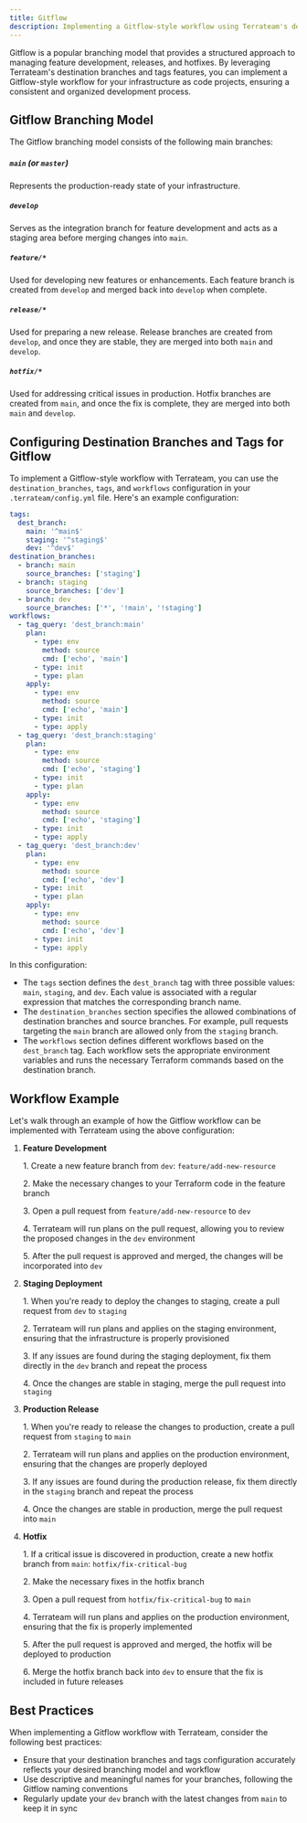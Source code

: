 ```yaml
---
title: Gitflow
description: Implementing a Gitflow-style workflow using Terrateam's destination branches and tags
---
```



Gitflow is a popular branching model that provides a structured approach to managing feature development, releases, and hotfixes. By leveraging Terrateam's destination branches and tags features, you can implement a Gitflow-style workflow for your infrastructure as code projects, ensuring a consistent and organized development process.

## Gitflow Branching Model
The Gitflow branching model consists of the following main branches:

##### `main` (or `master`)
Represents the production-ready state of your infrastructure.

##### `develop`
Serves as the integration branch for feature development and acts as a staging area before merging changes into `main`.

##### `feature/*`
Used for developing new features or enhancements. Each feature branch is created from `develop` and merged back into `develop` when complete.

##### `release/*`
Used for preparing a new release. Release branches are created from `develop`, and once they are stable, they are merged into both `main` and `develop`.

##### `hotfix/*`
Used for addressing critical issues in production. Hotfix branches are created from `main`, and once the fix is complete, they are merged into both `main` and `develop`.

## Configuring Destination Branches and Tags for Gitflow
To implement a Gitflow-style workflow with Terrateam, you can use the `destination_branches`, `tags`, and `workflows` configuration in your `.terrateam/config.yml` file. Here's an example configuration:
```yaml
tags:
  dest_branch:
    main: '^main$'
    staging: '^staging$'
    dev: '^dev$'
destination_branches:
  - branch: main
    source_branches: ['staging']
  - branch: staging
    source_branches: ['dev']
  - branch: dev
    source_branches: ['*', '!main', '!staging']
workflows:
  - tag_query: 'dest_branch:main'
    plan:
      - type: env
        method: source
        cmd: ['echo', 'main']
      - type: init
      - type: plan
    apply:
      - type: env
        method: source
        cmd: ['echo', 'main']
      - type: init
      - type: apply
  - tag_query: 'dest_branch:staging'
    plan:
      - type: env
        method: source
        cmd: ['echo', 'staging']
      - type: init
      - type: plan
    apply:
      - type: env
        method: source
        cmd: ['echo', 'staging']
      - type: init
      - type: apply
  - tag_query: 'dest_branch:dev'
    plan:
      - type: env
        method: source
        cmd: ['echo', 'dev']
      - type: init
      - type: plan
    apply:
      - type: env
        method: source
        cmd: ['echo', 'dev']
      - type: init
      - type: apply
```

In this configuration:
- The `tags` section defines the `dest_branch` tag with three possible values: `main`, `staging`, and `dev`. Each value is associated with a regular expression that matches the corresponding branch name.
- The `destination_branches` section specifies the allowed combinations of destination branches and source branches. For example, pull requests targeting the `main` branch are allowed only from the `staging` branch.
- The `workflows` section defines different workflows based on the `dest_branch` tag. Each workflow sets the appropriate environment variables and runs the necessary Terraform commands based on the destination branch.

## Workflow Example
Let's walk through an example of how the Gitflow workflow can be implemented with Terrateam using the above configuration:
<Steps>
1. **Feature Development**

   1\. Create a new feature branch from `dev`: `feature/add-new-resource`

   2\. Make the necessary changes to your Terraform code in the feature branch

   3\. Open a pull request from `feature/add-new-resource` to `dev`

   4\. Terrateam will run plans on the pull request, allowing you to review the proposed changes in the `dev` environment

   5\. After the pull request is approved and merged, the changes will be incorporated into `dev`

1. **Staging Deployment**

   1\. When you're ready to deploy the changes to staging, create a pull request from `dev` to `staging`

   2\. Terrateam will run plans and applies on the staging environment, ensuring that the infrastructure is properly provisioned

   3\. If any issues are found during the staging deployment, fix them directly in the `dev` branch and repeat the process

   4\. Once the changes are stable in staging, merge the pull request into `staging`

1. **Production Release**

   1\. When you're ready to release the changes to production, create a pull request from `staging` to `main`

   2\. Terrateam will run plans and applies on the production environment, ensuring that the changes are properly deployed

   3\. If any issues are found during the production release, fix them directly in the `staging` branch and repeat the process

   4\. Once the changes are stable in production, merge the pull request into `main`

1. **Hotfix**

   1\. If a critical issue is discovered in production, create a new hotfix branch from `main`: `hotfix/fix-critical-bug`

   2\. Make the necessary fixes in the hotfix branch

   3\. Open a pull request from `hotfix/fix-critical-bug` to `main`

   4\. Terrateam will run plans and applies on the production environment, ensuring that the fix is properly implemented

   5\. After the pull request is approved and merged, the hotfix will be deployed to production

   6\. Merge the hotfix branch back into `dev` to ensure that the fix is included in future releases
</Steps>

## Best Practices
When implementing a Gitflow workflow with Terrateam, consider the following best practices:
- Ensure that your destination branches and tags configuration accurately reflects your desired branching model and workflow
- Use descriptive and meaningful names for your branches, following the Gitflow naming conventions
- Regularly update your `dev` branch with the latest changes from `main` to keep it in sync
